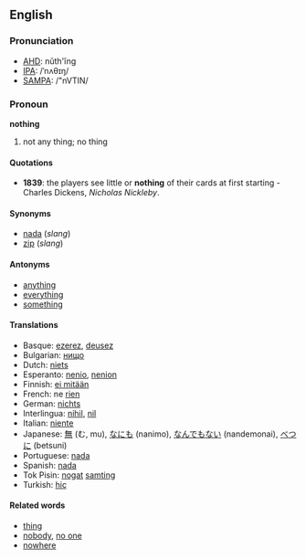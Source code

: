 ==English==

===Pronunciation===
*[[w:AHD|AHD]]: nŭth'ĭng
*[[w:IPA|IPA]]: /ˈnʌθɪŋ/
*[[w:SAMPA|SAMPA]]: /"nVTIN/

===Pronoun===
'''nothing'''

# not any thing; no thing

====Quotations====
* '''1839''': the players see little or '''nothing''' of their cards at first starting - Charles Dickens, ''Nicholas Nickleby''.

====Synonyms====
*[[nada]] (''slang'')
*[[zip]] (''slang'')

====Antonyms====
*[[anything]]
*[[everything]]
*[[something]]

====Translations====
*Basque: [[ezerez]], [[deusez]]
*Bulgarian: [[нищо]]
*Dutch: [[niets]]
*Esperanto: [[nenio]], [[nenion]]
*Finnish: [[ei mitään]]
*French: ne [[rien]]
*German: [[nichts]]
*Interlingua: [[nihil]], [[nil]]
*Italian: [[niente]]
*Japanese: [[無]] (む, mu), [[なにも]] (nanimo), [[なんでもない]] (nandemonai), [[べつに]] (betsuni)
*Portuguese: [[nada]]
*Spanish: [[nada]]
*Tok Pisin: [[nogat]] [[samting]]
*Turkish: [[hiç]]

====Related words====
*[[thing]]
*[[nobody]], [[no one]]
*[[nowhere]]